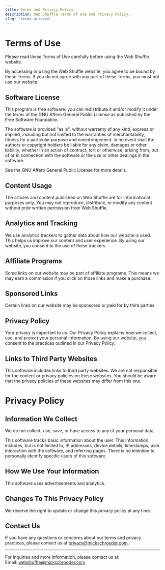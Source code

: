 ```yaml
---
title: Terms and Privacy Policy
description: Web Shuffle Terms of Use and Privacy Policy.
slug: "terms-privacy"
---
```


# Terms of Use

Please read these Terms of Use carefully before using the Web Shuffle website.

By accessing or using the Web Shuffle website, you agree to be bound by these Terms. If you do not agree with any part of these Terms, you must not use our website.

## Software License

This program is free software: you can redistribute it and/or modify
it under the terms of the GNU Affero General Public License as
published by the Free Software Foundation.

The software is provided "as is", without warranty of any kind, express or implied, including but not limited to the warranties of merchantability, fitness for a particular purpose and noninfringement. In no event shall the authors or copyright holders be liable for any claim, damages or other liability, whether in an action of contract, tort or otherwise, arising from, out of or in connection with the software or the use or other dealings in the software.

See the GNU Affero General Public License for more details.

## Content Usage

The articles and content published on Web Shuffle are for informational purposes only. You may not reproduce, distribute, or modify any content without prior written permission from Web Shuffle.

## Analytics and Tracking

We use analytics trackers to gather data about how our website is used. This helps us improve our content and user experience. By using our website, you consent to the use of these trackers.

## Affiliate Programs

Some links on our website may be part of affiliate programs. This means we may earn a commission if you click on those links and make a purchase.

## Sponsored Links

Certain links on our website may be sponsored or paid for by third parties.

## Privacy Policy

Your privacy is important to us. Our Privacy Policy explains how we collect, use, and protect your personal information. By using our website, you consent to the practices outlined in our Privacy Policy.

## Links to Third Party Websites

This software includes links to third party websites. We are not responsible for the content or privacy policies on these websites. You should be aware that the privacy policies of these websites may differ from this one.

# Privacy Policy

## Information We Collect

We do not collect, use, save, or have access to any of your personal data.

This software tracks basic information about the user. This information includes, but is not limited to, IP addresses, device details, timestamps, user interaction with the software, and referring pages. There is no intention to personally identify specific users of this software.

## How We Use Your Information

This software uses advertisements and analytics.

## Changes To This Privacy Policy

We reserve the right to update or change this privacy policy at any time.

## Contact Us

If you have any questions or concerns about our terms and privacy practices, please contact us at privacy@mickschroeder.com.

---

For inquiries and more information, please contact us at:  
Email: [webshuffle@mickschroeder.com](mailto:webshuffle@mickschroeder.com)